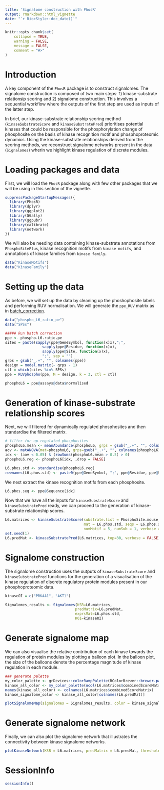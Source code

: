 ```yaml
---
title: 'Signalome construction with PhosR'
output: rmarkdown::html_vignette
date: "`r BiocStyle::doc_date()`"
---
```


```r
knitr::opts_chunk$set(
    collapse = TRUE,
    warning = FALSE,
    message = FALSE,
    comment = "#>"
)
```

# Introduction

A key component of the `PhosR` package is to construct signalomes. The signalome construction is composed of two main steps: 1) kinase-substrate relationsip scoring and 2) signalome construction. This involves a sequential workflow where the outputs of the first step are used as inputs of the latter step. 

In brief, our kinase-substrate relationship scoring method (`kinaseSubstrateScore` and `kinaseSubstratePred`) prioritises potential kinases that could be responsible for the phosphorylation change of phosphosite on the basis of kinase recognition motif and phosphoproteomic dynamics. Using the kinase-substrate relationships derived from the scoring methods, we reconstruct signalome networks present in the data (`Signalomes`) wherin we highlight kinase regulation of discrete modules.

# Loading packages and data

First, we will load the `PhosR` package along with few other packages that we will be using in this section of the vignette.

```r
suppressPackageStartupMessages({
  library(PhosR)
  library(dplyr)
  library(ggplot2)
  library(GGally)
  library(ggpubr)
  library(calibrate)
  library(network)
})
```

We will also be needing data containing kinase-substrate annotations from `PhosphoSitePlus`, kinase recognition motifs from `kinase motifs`, and annotations of kinase families from `kinase family`. 
```r
data("KinaseMotifs")
data("KinaseFamily")
```

# Setting up the data

As before, we will set up the data by cleaning up the phoshophosite labels and performing RUV normalisation. We will generate the `ppe_RUV` matrix as in [batch_correction](https://pyanglab.github.io/PhosR/articles/batch_correction.html).

```r
data("phospho_L6_ratio_pe")
data("SPSs")

##### Run batch correction
ppe <- phospho.L6.ratio.pe
sites = paste(sapply(ppe@GeneSymbol, function(x)x),";",
                 sapply(ppe@Residue, function(x)x),
                 sapply(ppe@Site, function(x)x),
                 ";", sep = "")
grps = gsub("_.+", "", colnames(ppe))
design = model.matrix(~ grps - 1)
ctl = which(sites %in% SPSs)
ppe = RUVphospho(ppe, M = design, k = 3, ctl = ctl)

phosphoL6 = ppe@assays@data$normalised
```

# Generation of kinase-substrate relationship scores

Next, we will filtered for dynamically regulated phosphosites and then standardise the filtered matrix. 
```r
# filter for up-regulated phosphosites
phosphoL6.mean <- meanAbundance(phosphoL6, grps = gsub("_.+", "", colnames(phosphoL6)))
aov <- matANOVA(mat=phosphoL6, grps=gsub("_.+", "", colnames(phosphoL6)))
idx <- (aov < 0.05) & (rowSums(phosphoL6.mean > 0.5) > 0)
phosphoL6.reg <- phosphoL6[idx, ,drop = FALSE]

L6.phos.std <- standardise(phosphoL6.reg)
rownames(L6.phos.std) <- paste0(ppe@GeneSymbol, ";", ppe@Residue, ppe@Site, ";")[idx]
```

We next extract the kinase recognition motifs from each phosphosite. 
```r
L6.phos.seq <- ppe@Sequence[idx]
```

Now that we have all the inputs for `kinaseSubstrateScore` and `kinaseSubstratePred` ready, we can proceed to the generation of kinase-substrate relationship scores.
```r
L6.matrices <- kinaseSubstrateScore(substrate.list = PhosphoSite.mouse, 
                                    mat = L6.phos.std, seqs = L6.phos.seq, 
                                    numMotif = 5, numSub = 1, verbose = FALSE)
set.seed(1)
L6.predMat <- kinaseSubstratePred(L6.matrices, top=30, verbose = FALSE) 
```

# Signalome construction

The signalome construction uses the outputs of `kinaseSubstrateScore` and `kinaseSubstratePred` functions for the generation of a visualisation of the kinase regulation of discrete regulatory protein modules present in our phosphoproteomic data. 
```r
kinaseOI = c("PRKAA1", "AKT1")

Signalomes_results <- Signalomes(KSR=L6.matrices, 
                                predMatrix=L6.predMat, 
                                exprsMat=L6.phos.std, 
                                KOI=kinaseOI)
```

# Generate signalome map

We can also visualise the relative contribution of each kinase towards the regulation of protein modules by plotting a balloon plot. In the balloon plot, the size of the balloons denote the percentage magnitude of kinase regulation in each module. 
```r
### generate palette
my_color_palette <- grDevices::colorRampPalette(RColorBrewer::brewer.pal(8, "Accent"))
kinase_all_color <- my_color_palette(ncol(L6.matrices$combinedScoreMatrix))
names(kinase_all_color) <- colnames(L6.matrices$combinedScoreMatrix)
kinase_signalome_color <- kinase_all_color[colnames(L6.predMat)]

plotSignalomeMap(signalomes = Signalomes_results, color = kinase_signalome_color)
```

# Generate signalome network

Finally, we can also plot the signalome network that illustrates the connectivity between kinase signalome networks. 
```r
plotKinaseNetwork(KSR = L6.matrices, predMatrix = L6.predMat, threshold = 0.9, color = kinase_all_color)
```

# SessionInfo

```r
sessionInfo()
```

